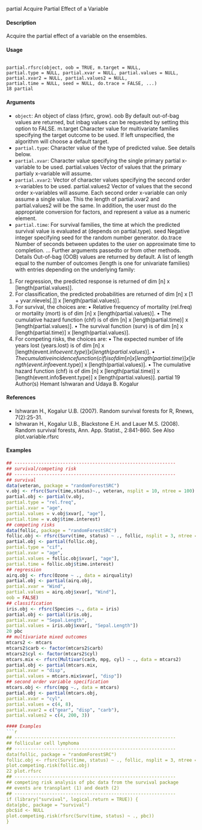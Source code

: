 
partial Acquire Partial Effect of a Variable

#### Description
Acquire the partial effect of a variable on the ensembles.

#### Usage 
<pre><code>
partial.rfsrc(object, oob = TRUE, m.target = NULL,
partial.type = NULL, partial.xvar = NULL, partial.values = NULL,
partial.xvar2 = NULL, partial.values2 = NULL,
partial.time = NULL, seed = NULL, do.trace = FALSE, ...)
18 partial
</code></pre> 
#### Arguments 
 
* ``object``: An object of class (rfsrc, grow).
oob By default out-of-bag values are returned, but inbag values can be requested by
setting this option to FALSE.
m.target Character value for multivariate families specifying the target outcome to be
used. If left unspecified, the algorithm will choose a default target.
* ``partial.type``:  Character value of the type of predicted value. See details below.
* ``partial.xvar  ``:  Character value specifying the single primary partial x-variable to be used.
partial.values Vector of values that the primary partialy x-variable will assume.
* ``partial.xvar2 ``:  Vector of character values specifying the second order x-variables to be used.
partial.values2
Vector of values that the second order x-variables will assume. Each second order
x-variable can only assume a single value. This the length of partial.xvar2
and partial.values2 will be the same. In addition, the user must do the appropriate
conversion for factors, and represent a value as a numeric element.
* ``partial.time  ``:  For survival families, the time at which the predicted survival value is evaluated
at (depends on partial.type).
seed Negative integer specifying seed for the random number generator.
do.trace Number of seconds between updates to the user on approximate time to completion.
... Further arguments passedto or from other methods.
Details
Out-of-bag (OOB) values are returned by default.
A list of length equal to the number of outcomes (length is one for univariate families) with entries
depending on the underlying family:
1. For regression, the predicted response is returned of dim [n] x [length(partial.values)].
2. For classification, the predicted probabilities are returned of dim [n] x [1 + yvar.nlevels[.]] x [length(partial.values)].
3. For survival, the choices are:
• Relative frequency of mortality (rel.freq) or mortality (mort) is of dim [n] x [length(partial.values)].
• The cumulative hazard function (chf) is of dim [n] x [length(partial.time)] x
[length(partial.values)].
• The survival function (surv) is of dim [n] x [length(partial.time)] x [length(partial.values)].
4. For competing risks, the choices are:
• The expected number of life years lost (years.lost) is of dim [n] x [length(event.info$event.type)] x
[length(partial.values)].
• The cumulative incidence function (cif) is of dim [n] x [length(partial.time)] x
[length(event.info$event.type)] x [length(partial.values)].
• The cumulative hazard function (chf) is of dim [n] x [length(partial.time)] x [length(event.info$event.type)]
x [length(partial.values)].
partial 19
Author(s)
Hemant Ishwaran and Udaya B. Kogalur

#### References

* Ishwaran H., Kogalur U.B. (2007). Random survival forests for R, Rnews, 7(2):25-31.
* Ishwaran H., Kogalur U.B., Blackstone E.H. and Lauer M.S. (2008). Random survival forests, Ann.
App. Statist., 2:841-860.
See Also
plot.variable.rfsrc

#### Examples 
```r
## ------------------------------------------------------------
## survival/competing risk
## ------------------------------------------------------------
## survival
data(veteran, package = "randomForestSRC")
v.obj <- rfsrc(Surv(time,status)~., veteran, nsplit = 10, ntree = 100)
partial.obj <- partial(v.obj,
partial.type = "rel.freq",
partial.xvar = "age",
partial.values = v.obj$xvar[, "age"],
partial.time = v.obj$time.interest)
## competing risks
data(follic, package = "randomForestSRC")
follic.obj <- rfsrc(Surv(time, status) ~ ., follic, nsplit = 3, ntree = 100)
partial.obj <- partial(follic.obj,
partial.type = "cif",
partial.xvar = "age",
partial.values = follic.obj$xvar[, "age"],
partial.time = follic.obj$time.interest)
## regression
airq.obj <- rfsrc(Ozone ~ ., data = airquality)
partial.obj <- partial(airq.obj,
partial.xvar = "Wind",
partial.values = airq.obj$xvar[, "Wind"],
oob = FALSE)
## classification
iris.obj <- rfsrc(Species ~., data = iris)
partial.obj <- partial(iris.obj,
partial.xvar = "Sepal.Length",
partial.values = iris.obj$xvar[, "Sepal.Length"])
20 pbc
## multivariate mixed outcomes
mtcars2 <- mtcars
mtcars2$carb <- factor(mtcars2$carb)
mtcars2$cyl <- factor(mtcars2$cyl)
mtcars.mix <- rfsrc(Multivar(carb, mpg, cyl) ~ ., data = mtcars2)
partial.obj <- partial(mtcars.mix,
partial.xvar = "disp",
partial.values = mtcars.mix$xvar[, "disp"])
## second order variable specification
mtcars.obj <- rfsrc(mpg ~., data = mtcars)
partial.obj <- partial(mtcars.obj,
partial.xvar = "cyl",
partial.values = c(4, 8),
partial.xvar2 = c("gear", "disp", "carb"),
partial.values2 = c(4, 200, 3))

#### Examples 
```r
## ------------------------------------------------------------
## follicular cell lymphoma
## ------------------------------------------------------------
data(follic, package = "randomForestSRC")
follic.obj <- rfsrc(Surv(time, status) ~ ., follic, nsplit = 3, ntree = 100)
plot.competing.risk(follic.obj)
22 plot.rfsrc
## ------------------------------------------------------------
## competing risk analysis of pbc data from the survival package
## events are transplant (1) and death (2)
## ------------------------------------------------------------
if (library("survival", logical.return = TRUE)) {
data(pbc, package = "survival")
pbc$id <- NULL
plot.competing.risk(rfsrc(Surv(time, status) ~ ., pbc))
}
```
